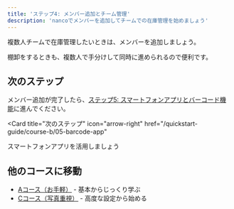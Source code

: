 ```yaml
---
title: 'ステップ4: メンバー追加とチーム管理'
description: 'nancoでメンバーを追加してチームでの在庫管理を始めましょう'
---
```



複数人チームで在庫管理したいときは、メンバーを追加しましょう。

棚卸をするときも、複数人で手分けして同時に進められるので便利です。

<MemberAddSteps />

## 次のステップ

メンバー追加が完了したら、[ステップ5: スマートフォンアプリとバーコード機能](/quickstart-guide/course-b/05-barcode-app)に進んでください。

<Card
  title="次のステップ"
  icon="arrow-right"
  href="/quickstart-guide/course-b/05-barcode-app"
>
  スマートフォンアプリを活用しましょう
</Card>

## 他のコースに移動

- [Aコース（お手軽）](/quickstart-guide/course-a/01-item-add-individual) - 基本からじっくり学ぶ
- [Cコース（写真重視）](/quickstart-guide/course-c/01-item-add-individual) - 高度な設定から始める 